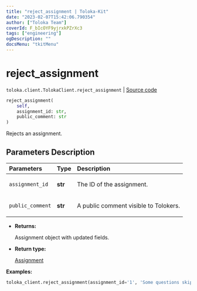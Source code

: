 ```yaml
---
title: "reject_assignment | Toloka-Kit"
date: "2023-02-07T15:42:06.790354"
author: ["Toloka Team"]
coverId: F_bIcOYF9yjrxkPZrXc3
tags: ["engineering"]
ogDescription: ""
docsMenu: "tkitMenu"
---
```


# reject_assignment
`toloka.client.TolokaClient.reject_assignment` | [Source code](https://github.com/Toloka/toloka-kit/blob/v1.1.3/src/client/__init__.py#L752)

```python
reject_assignment(
    self,
    assignment_id: str,
    public_comment: str
)
```

Rejects an assignment.

## Parameters Description

| Parameters | Type | Description |
| :----------| :----| :-----------|
`assignment_id`|**str**|<p>The ID of the assignment.</p>
`public_comment`|**str**|<p>A public comment visible to Tolokers.</p>

* **Returns:**

  Assignment object with updated fields.

* **Return type:**

  [Assignment](/docs-new/toloka-kit/reference/toloka.client.assignment.Assignment)

**Examples:**

```python
toloka_client.reject_assignment(assignment_id='1', 'Some questions skipped')
```
